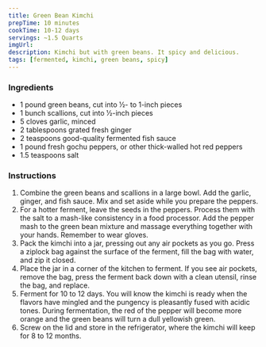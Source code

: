 ```yaml
---
title: Green Bean Kimchi
prepTime: 10 minutes
cookTime: 10-12 days
servings: ~1.5 Quarts
imgUrl:
description: Kimchi but with green beans. It spicy and delicious.
tags: [fermented, kimchi, green beans, spicy]
---
```


### Ingredients

- 1 pound green beans, cut into 1⁄2- to 1-inch pieces
- 1 bunch scallions, cut into 1⁄2-inch pieces
- 5 cloves garlic, minced
- 2 tablespoons grated fresh ginger
- 2 teaspoons good-quality fermented fish sauce
- 1 pound fresh gochu peppers, or other thick-walled hot red peppers
- 1.5 teaspoons salt

### Instructions

1. Combine the green beans and scallions in a large bowl. Add the garlic, ginger, and fish sauce. Mix and set aside while you prepare the peppers.
1. For a hotter ferment, leave the seeds in the peppers. Process them with the salt to a mash-like consistency in a food processor. Add the pepper mash to the green bean mixture and massage everything together with your hands. Remember to wear gloves.
1. Pack the kimchi into a jar, pressing out any air pockets as you go. Press a ziplock bag against the surface of the ferment, fill the bag with water, and zip it closed.
1. Place the jar in a corner of the kitchen to ferment. If you see air pockets, remove the bag, press the ferment back down with a clean utensil, rinse the bag, and replace.
1. Ferment for 10 to 12 days. You will know the kimchi is ready when the flavors have mingled and the pungency is pleasantly fused with acidic tones. During fermentation, the red of the pepper will become more orange and the green beans will turn a dull yellowish green.
1. Screw on the lid and store in the refrigerator, where the kimchi will keep for 8 to 12 months.
